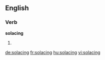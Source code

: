 
==English==

===Verb===
'''solacing'''

# {{present participle of|solace}}

[[de:solacing]]
[[fr:solacing]]
[[hu:solacing]]
[[vi:solacing]]